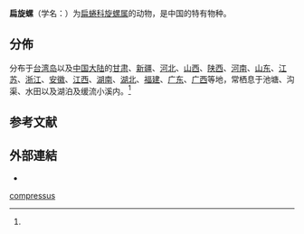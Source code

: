 {{Speciesbox
 | taxon = Gyraulus compressus
 | authority = (Hutton){{r|id11250}}
}}

'''扁旋螺'''（学名：''{{lang|la|Gyraulus compressus}}''）为[[扁蜷科|扁蜷科]][[旋螺属|旋螺属]]的动物，是中国的特有物种{{r|id11250}}。

==分佈==
分布于[[台湾岛|台湾岛]]以及[[中国大陆|中国大陆]]的[[甘肃|甘肃]]、[[新疆|新疆]]、[[河北|河北]]、[[山西|山西]]、[[陕西|陕西]]、[[河南|河南]]、[[山东|山东]]、[[江苏|江苏]]、[[浙江|浙江]]、[[安徽|安徽]]、[[江西|江西]]、[[湖南|湖南]]、[[湖北|湖北]]、[[福建|福建]]、[[广东|广东]]、[[广西|广西]]等地，常栖息于池塘、沟渠、水田以及湖泊及缓流小溪内。<ref name='id11250'/>

==参考文献==
{{reflist|refs=
<ref name='id11250'>{{cite web
 |url=http://www.bioinfo.cn/db05/BjdwSpecies.php?action=view&id=11250 |deadurl=yes
 |archiveurl=https://web.archive.org/web/20160305014149/http://www.bioinfo.cn/db05/BjdwSpecies.php?action=view&id=11250
 |title=扁旋螺 |work=《中国动物物种编目数据库》
 |publisher=中国科学院微生物研究所 |author=中国科学院动物研究所
 |archive-date=2016-03-05 |access-date=2016-10-01 |language=zh-hans  }}</ref>
}}

==外部連結==
*{{Wikispecies-inline |Gyraulus compressus}}
{{Taxonbar}}
[[Category:旋螺属|compressus]]
{{软体动物小作品}}